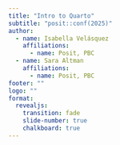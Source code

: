 ```yaml
---
title: "Intro to Quarto"
subtitle: "posit::conf(2025)"
author:   
  - name: Isabella Velásquez
    affiliations:
      - name: Posit, PBC
  - name: Sara Altman
    affiliations:
      - name: Posit, PBC
footer: ""
logo: ""
format:
  revealjs:
    transition: fade
    slide-number: true
    chalkboard: true
---
```


